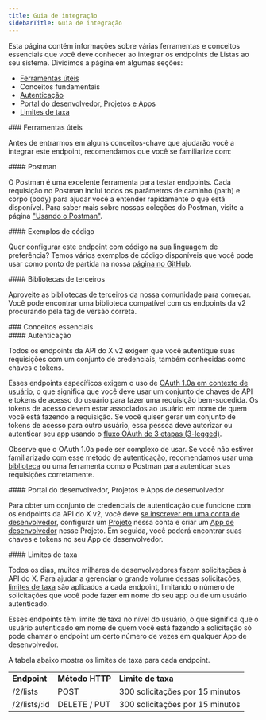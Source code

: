 ```yaml
---
title: Guia de integração
sidebarTitle: Guia de integração
---
```



Esta página contém informações sobre várias ferramentas e conceitos essenciais que você deve conhecer ao integrar os endpoints de Listas ao seu sistema. Dividimos a página em algumas seções:

- [Ferramentas úteis](#helpful)
- Conceitos fundamentais
- [Autenticação](#authentication)
- [Portal do desenvolvedor, Projetos e Apps](#portal)
- [Limites de taxa](#limits)

<div id="helpful-tools">
  ### Ferramentas úteis
</div>

Antes de entrarmos em alguns conceitos-chave que ajudarão você a integrar este endpoint, recomendamos que você se familiarize com:

<div id="postman">
  #### Postman
</div>

O Postman é uma excelente ferramenta para testar endpoints. Cada requisição no Postman inclui todos os parâmetros de caminho (path) e corpo (body) para ajudar você a entender rapidamente o que está disponível. Para saber mais sobre nossas coleções do Postman, visite a página ["Usando o Postman"](/pt-BR/tutorials/postman-getting-started). 

<div id="code-samples">
  #### Exemplos de código
</div>

Quer configurar este endpoint com código na sua linguagem de preferência? Temos vários exemplos de código disponíveis que você pode usar como ponto de partida na nossa [página no GitHub](https://github.com/xdevplatform/Twitter-API-v2-sample-code).

<div id="third-party-libraries">
  #### Bibliotecas de terceiros
</div>

Aproveite as [bibliotecas de terceiros](/pt-BR/x-api/tools-and-libraries/overview) da nossa comunidade para começar. Você pode encontrar uma biblioteca compatível com os endpoints da v2 procurando pela tag de versão correta.

<div id="key-concepts">
  ### Conceitos essenciais
</div>

<div id="authentication">
  #### Autenticação
</div>

Todos os endpoints da API do X v2 exigem que você autentique suas requisições com um conjunto de credenciais, também conhecidas como chaves e tokens.

Esses endpoints específicos exigem o uso de [OAuth 1.0a em contexto de usuário](/pt-BR/resources/fundamentals/authentication), o que significa que você deve usar um conjunto de chaves de API e tokens de acesso do usuário para fazer uma requisição bem-sucedida. Os tokens de acesso devem estar associados ao usuário em nome de quem você está fazendo a requisição. Se você quiser gerar um conjunto de tokens de acesso para outro usuário, essa pessoa deve autorizar ou autenticar seu app usando o [fluxo OAuth de 3 etapas (3-legged)](/pt-BR/resources/fundamentals/authentication#obtaining-access-tokens-using-3-legged-oauth-flow).

Observe que o OAuth 1.0a pode ser complexo de usar. Se você não estiver familiarizado com esse método de autenticação, recomendamos usar uma [biblioteca](/pt-BR/x-api/tools-and-libraries/overview) ou uma ferramenta como o Postman para autenticar suas requisições corretamente.
 

<div id="developer-portal-projects-and-developer-apps">
  #### Portal do desenvolvedor, Projetos e Apps de desenvolvedor
</div>

Para obter um conjunto de credenciais de autenticação que funcione com os endpoints da API do X v2, você deve [se inscrever em uma conta de desenvolvedor](https://developer.x.com/en/portal/petition/essential/basic-info), configurar um [Projeto](/pt-BR/resources/fundamentals/projects) nessa conta e criar um [App de desenvolvedor](/pt-BR/resources/fundamentals/developer-apps) nesse Projeto. Em seguida, você poderá encontrar suas chaves e tokens no seu App de desenvolvedor.
 

<div id="rate-limits">
  #### Limites de taxa
</div>

Todos os dias, muitos milhares de desenvolvedores fazem solicitações à API do X. Para ajudar a gerenciar o grande volume dessas solicitações, [limites de taxa](/pt-BR/x-api/fundamentals/rate-limits) são aplicados a cada endpoint, limitando o número de solicitações que você pode fazer em nome do seu app ou de um usuário autenticado.

Esses endpoints têm limite de taxa no nível do usuário, o que significa que o usuário autenticado em nome de quem você está fazendo a solicitação só pode chamar o endpoint um certo número de vezes em qualquer App de desenvolvedor.

A tabela abaixo mostra os limites de taxa para cada endpoint.

|     |     |     |
| :--- | :--- | :--- |
| **Endpoint** | **Método HTTP** | **Limite de taxa** |
| /2/lists | POST | 300 solicitações por 15 minutos |
| /2/lists/:id | DELETE / PUT | 300 solicitações por 15 minutos |